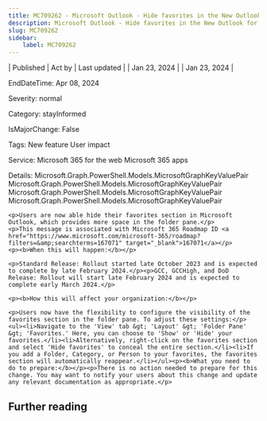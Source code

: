 ```yaml
---
title: MC709262 - Microsoft Outlook - Hide favorites in the New Outlook for Windows and web
description: Microsoft Outlook - Hide favorites in the New Outlook for Windows and web
slug: MC709262
sidebar:
    label: MC709262
---
```



| Published | Act by | Last updated |
| Jan 23, 2024 |  | Jan 23, 2024 |

EndDateTime: Apr 08, 2024

Severity: normal

Category: stayInformed

IsMajorChange: False

Tags: New feature User impact

Service: Microsoft 365 for the web Microsoft 365 apps

Details: Microsoft.Graph.PowerShell.Models.MicrosoftGraphKeyValuePair Microsoft.Graph.PowerShell.Models.MicrosoftGraphKeyValuePair Microsoft.Graph.PowerShell.Models.MicrosoftGraphKeyValuePair Microsoft.Graph.PowerShell.Models.MicrosoftGraphKeyValuePair

```
<p>Users are now able hide their favorites section in Microsoft Outlook, which provides more space in the folder pane.</p>
<p>This message is associated with Microsoft 365 Roadmap ID <a href="https://www.microsoft.com/microsoft-365/roadmap?filters=&amp;searchterms=167071" target="_blank">167071</a></p>
<p><b>When this will happen:</b></p>

<p>Standard Release: Rollout started late October 2023 and is expected to complete by late February 2024.</p><p>GCC, GCCHigh, and DoD Release: Rollout will start late February 2024 and is expected to complete early March 2024.</p>

<p><b>How this will affect your organization:</b></p>

<p>Users now have the flexibility to configure the visibility of the favorites section in the folder pane. To adjust these settings:</p><ul><li>Navigate to the 'View' tab &gt; 'Layout' &gt; 'Folder Pane' &gt; 'Favorites.' Here, you can choose to 'Show' or 'Hide' your favorites.</li><li>Alternatively, right-click on the favorites section and select 'Hide favorites' to conceal the entire section.</li><li>If you add a Folder, Category, or Person to your favorites, the favorites section will automatically reappear.</li></ul><p><b>What you need to do to prepare:</b></p><p>There is no action needed to prepare for this change. You may want to notify your users about this change and update any relevant documentation as appropriate.</p>
```

## Further reading
